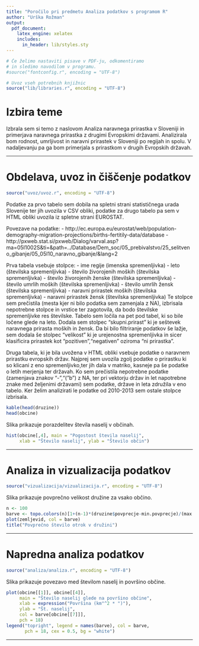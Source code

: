 ```yaml
---
title: "Poročilo pri predmetu Analiza podatkov s programom R"
author: "Urška Rožman"
output:
  pdf_document:
    latex_engine: xelatex
    includes:
      in_header: lib/styles.sty
---
```


```r
# Če želimo nastaviti pisave v PDF-ju, odkomentiramo
# in sledimo navodilom v programu.
#source("fontconfig.r", encoding = "UTF-8")

# Uvoz vseh potrebnih knjižnic
source("lib/libraries.r", encoding = "UTF-8")
```

# Izbira teme

Izbrala sem si temo z naslovom Analiza naravnega prirastka v Sloveniji in primerjava naravnega prirastka z drugimi Evropskimi državami. Analizirala bom rodnost, umrljivost in naravni prirastek v Sloveniji po regijah in spolu. V nadaljevanju pa ga bom primerjala s prirastkom v drugih Evropskih državah.

***

# Obdelava, uvoz in čiščenje podatkov

```r
source("uvoz/uvoz.r", encoding = "UTF-8")
```
Podatke za prvo tabelo sem dobila na spletni strani statističnega urada Slovenije ter jih uvozila v CSV obliki, podatke za drugo tabelo pa sem v HTML obliki uvozila iz spletne strani EUROSTAT.

Povezave na podatke:
- http://ec.europa.eu/eurostat/web/population-demography-migration-projections/births-fertitily-data/database
- http://pxweb.stat.si/pxweb/Dialog/varval.asp?ma=05I1002S&ti=&path=../Database/Dem_soc/05_prebivalstvo/25_selitveno_gibanje/05_05I10_naravno_gibanje/&lang=2

Prva tabela vsebuje stolpce:
-  ime regije (imenska spremenljivka)
- leto (številska spremenljivka)
- število živorojenih moških (številska spremenljivka)
- število živorojenih ženske (številska spremenljivka)
- število umrlih moških (številska spremenljivka)
- število umrlih žensk (številska spremenljivka)
- naravni prirastek moških (številska spremenljivka)
- naravni prirastek žensk (številska spremenljivka)
Te stolpce sem prečistila (mesta kjer ni bilo podatka sem zamenjala z NA), izbrisala nepotrebne stolpce in vrstice ter zagotovila, da bodo številske spremenljivke res številske. Tabelo sem ločila na pet pod tabel, ki so bile ločene glede na leto. Dodala sem stolpec "skupni.prirast" ki je seštevek naravnega prirasta moških in žensk. Da bi bilo filtriranje podatkov še lažje, sem dodala še stolpec "velikost" ki je urejenostna spremenljivka in sicer klasificira prirastek kot "pozitiven","negativen" oziroma "ni prirastka".

Druga tabela, ki je bila uvožena v HTML obliki vsebuje podatke o naravnem prirastku evropskih držav. Najprej sem uvozila zgolj podatke o prirastku ki so klicani z eno spremenljivko,ter jih dala v matriko, kasneje pa še podatke o letih merjenja ter državah. Ko sem prečistila nepotrebne podatke (zamenjava znakov "-","("b") z NA, ter pri vektorju držav in let napotrebne znake med željenimi državami) sem podatke, države in leta združila v eno tabelo. Ker želim analizirati le podatke od 2010-2013 sem ostale stolpce izbrisala. 

```r
kable(head(druzine))
head(obcine)
```

Slika \ref{fig:histogram} prikazuje porazdelitev števila naselij v občinah.

```r
hist(obcine[,4], main = "Pogostost števila naselij",
     xlab = "Število naselij", ylab = "Število občin")
```

***

# Analiza in vizualizacija podatkov

```r
source("vizualizacija/vizualizacija.r", encoding = "UTF-8")
```

Slika \ref{fig:zemljevid} prikazuje povprečno velikost družine za vsako občino.

```r
n <- 100
barve <- topo.colors(n)[1+(n-1)*(druzine$povprecje-min.povprecje)/(max.povprecje-min.povprecje)]
plot(zemljevid, col = barve)
title("Povprečno število otrok v družini")
```

***

# Napredna analiza podatkov

```r
source("analiza/analiza.r", encoding = "UTF-8")
```

Slika \ref{fig:graf} prikazuje povezavo med številom naselij in površino občine.

```r
plot(obcine[[1]], obcine[[4]],
     main = "Število naselij glede na površino občine",
     xlab = expression("Površina (km"^2 * ")"),
     ylab = "Št. naselij",
     col = barve[obcine[[7]]],
     pch = 18)
legend("topright", legend = names(barve), col = barve,
       pch = 18, cex = 0.5, bg = "white")
```

***
